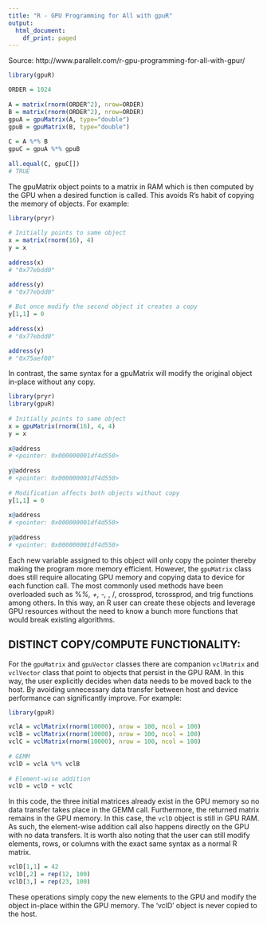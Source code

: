 ```yaml
---
title: "R - GPU Programming for All with gpuR"
output:
  html_document:
    df_print: paged
---
```


Source: http://www.parallelr.com/r-gpu-programming-for-all-with-gpur/


```r
library(gpuR)

ORDER = 1024
 
A = matrix(rnorm(ORDER^2), nrow=ORDER)
B = matrix(rnorm(ORDER^2), nrow=ORDER)
gpuA = gpuMatrix(A, type="double")
gpuB = gpuMatrix(B, type="double")
 
C = A %*% B
gpuC = gpuA %*% gpuB
 
all.equal(C, gpuC[])
# TRUE
```

The gpuMatrix object points to a matrix in RAM which is then computed by the GPU when a desired function is called.  This avoids R’s habit of copying the memory of objects.  For example:

```r
library(pryr)
 
# Initially points to same object
x = matrix(rnorm(16), 4)
y = x
 
address(x)
# "0x77ebdd0"

address(y)
# "0x77ebdd0"
 
# But once modify the second object it creates a copy
y[1,1] = 0
 
address(x)
# "0x77ebdd0"

address(y)
# "0x75aef00"
```

In contrast, the same syntax for a gpuMatrix will modify the original object in-place without any copy.

```r
library(pryr)
library(gpuR)
 
# Initially points to same object
x = gpuMatrix(rnorm(16), 4, 4)
y = x
 
x@address
# <pointer: 0x000000001df4d550>
 
y@address
# <pointer: 0x000000001df4d550>
 
# Modification affects both objects without copy
y[1,1] = 0
 
x@address
# <pointer: 0x000000001df4d550>
 
y@address
# <pointer: 0x000000001df4d550>
```

Each new variable assigned to this object will only copy the pointer thereby making the program more memory efficient.  However, the `gpuMatrix` class does still require allocating GPU memory and copying data to device for each function call. The most commonly used methods have been overloaded such as  %*%, +, -, *, /, crossprod, tcrossprod, and trig functions among others.  In this way, an R user can create these objects and leverage GPU resources without the need to know a bunch more functions that would break existing algorithms.


## DISTINCT COPY/COMPUTE FUNCTIONALITY:
For the `gpuMatrix` and `gpuVector` classes there are companion `vclMatrix` and `vclVector` class that point to objects that persist in the GPU RAM.  In this way, the user explicitly decides when data needs to be moved back to the host.  By avoiding unnecessary data transfer between host and device performance can significantly improve.  For example:

```r
library(gpuR)

vclA = vclMatrix(rnorm(10000), nrow = 100, ncol = 100)
vclB = vclMatrix(rnorm(10000), nrow = 100, ncol = 100)
vclC = vclMatrix(rnorm(10000), nrow = 100, ncol = 100)
 
# GEMM
vclD = vclA %*% vclB
 
# Element-wise addition
vclD = vclD + vclC

```

In this code, the three initial matrices already exist in the GPU memory so no data transfer takes place in the GEMM call.  Furthermore, the returned matrix remains in the GPU memory.  In this case, the `vclD` object is still in GPU RAM. As such, the element-wise addition call also happens directly on the GPU with no data transfers. It is worth also noting that the user can still modify elements, rows, or columns with the exact same syntax as a normal R matrix.

```r
vclD[1,1] = 42
vclD[,2] = rep(12, 100)
vclD[3,] = rep(23, 100)
```

These operations simply copy the new elements to the GPU and modify the object in-place within the GPU memory. The ‘vclD’ object is never copied to the host.

